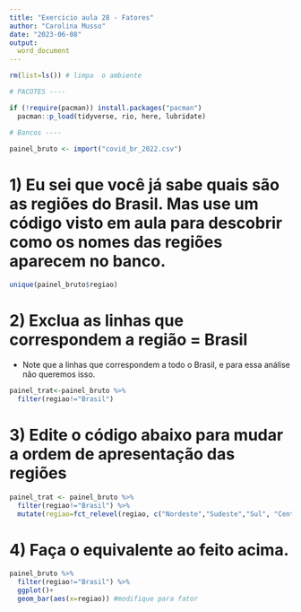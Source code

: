 ```yaml
---
title: "Exercicio aula 28 - Fatores"
author: "Carolina Musso"
date: "2023-06-08"
output:
  word_document
---
```


```r
rm(list=ls()) # limpa  o ambiente
```

```r
# PACOTES ----

if (!require(pacman)) install.packages("pacman")
  pacman::p_load(tidyverse, rio, here, lubridate)
```

```r
# Bancos ----

painel_bruto <- import("covid_br_2022.csv")

```

# 1)  Eu sei que você já sabe quais são as regiões do Brasil. Mas use um código visto em aula para descobrir como os nomes das regiões aparecem no banco.

```r
unique(painel_bruto$regiao)
```

# 2) Exclua as linhas que correspondem a região = Brasil

 - Note que a linhas que correspondem a todo o Brasil, e para essa análise não queremos isso.

```r
painel_trat<-painel_bruto %>% 
  filter(regiao!="Brasil")

```

# 3) Edite o código abaixo para mudar a ordem de apresentação das regiões

```r
painel_trat <- painel_bruto %>% 
  filter(regiao!="Brasil") %>% 
  mutate(regiao=fct_relevel(regiao, c("Nordeste","Sudeste","Sul", "Centro-Oeste", "Norte")))

```


# 4) Faça o equivalente ao feito acima.

```r

painel_bruto %>% 
  filter(regiao!="Brasil") %>% 
  ggplot()+
  geom_bar(aes(x=regiao)) #modifique para fator
```




